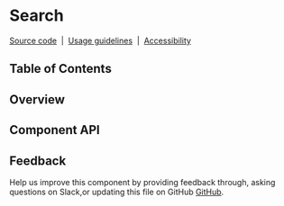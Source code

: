 
# Search

[Source code](https://github.com/carbon-design-system/carbon/tree/master/packages/react/src/components/Search)
&nbsp;|&nbsp;
[Usage guidelines](https://www.carbondesignsystem.com/components/search/usage)
&nbsp;|&nbsp;
[Accessibility](https://www.carbondesignsystem.com/components/search/accessibility)

## Table of Contents

## Overview

## Component API

<Props />

## Feedback

Help us improve this component by providing feedback through, asking questions
on Slack,or updating this file on GitHub
[GitHub](https://github.com/carbon-design-system/carbon/edit/master/packages/react/src/components/Search/Search.mdx).
